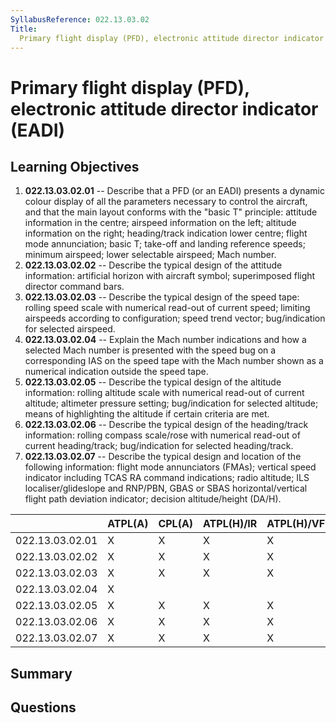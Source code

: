 ```yaml
---
SyllabusReference: 022.13.03.02
Title:
  Primary flight display (PFD), electronic attitude director indicator (EADI)
---
```


# Primary flight display (PFD), electronic attitude director indicator (EADI)

## Learning Objectives

1. **022.13.03.02.01** -- Describe that a PFD (or an EADI) presents a dynamic
   colour display of all the parameters necessary to control the aircraft, and
   that the main layout conforms with the "basic T" principle: attitude
   information in the centre; airspeed information on the left; altitude
   information on the right; heading/track indication lower centre; flight mode
   annunciation; basic T; take-off and landing reference speeds; minimum
   airspeed; lower selectable airspeed; Mach number.
2. **022.13.03.02.02** -- Describe the typical design of the attitude
   information: artificial horizon with aircraft symbol; superimposed flight
   director command bars.
3. **022.13.03.02.03** -- Describe the typical design of the speed tape: rolling
   speed scale with numerical read-out of current speed; limiting airspeeds
   according to configuration; speed trend vector; bug/indication for selected
   airspeed.
4. **022.13.03.02.04** -- Explain the Mach number indications and how a selected
   Mach number is presented with the speed bug on a corresponding IAS on the
   speed tape with the Mach number shown as a numerical indication outside the
   speed tape.
5. **022.13.03.02.05** -- Describe the typical design of the altitude
   information: rolling altitude scale with numerical read-out of current
   altitude; altimeter pressure setting; bug/indication for selected altitude;
   means of highlighting the altitude if certain criteria are met.
6. **022.13.03.02.06** -- Describe the typical design of the heading/track
   information: rolling compass scale/rose with numerical read-out of current
   heading/track; bug/indication for selected heading/track.
7. **022.13.03.02.07** -- Describe the typical design and location of the
   following information: flight mode annunciators (FMAs); vertical speed
   indicator including TCAS RA command indications; radio altitude; ILS
   localiser/glideslope and RNP/PBN, GBAS or SBAS horizontal/vertical flight
   path deviation indicator; decision altitude/height (DA/H).

|                 | ATPL(A) | CPL(A) | ATPL(H)/IR | ATPL(H)/VFR | CPL(H) | IR  | CBIR(A) |
| --------------- | ------- | ------ | ---------- | ----------- | ------ | --- | ------- |
| 022.13.03.02.01 | X       | X      | X          | X           | X      | X   | X       |
| 022.13.03.02.02 | X       | X      | X          | X           | X      | X   | X       |
| 022.13.03.02.03 | X       | X      | X          | X           | X      | X   | X       |
| 022.13.03.02.04 | X       |        |            |             |        |     |         |
| 022.13.03.02.05 | X       | X      | X          | X           | X      | X   | X       |
| 022.13.03.02.06 | X       | X      | X          | X           | X      | X   | X       |
| 022.13.03.02.07 | X       | X      | X          | X           | X      | X   | X       |

## Summary

## Questions
